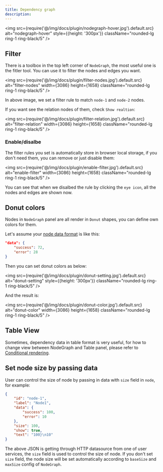 ```yaml
---
title: Dependency graph
description: 
---
```





<img src={require('@/img/docs/plugin/nodegraph-hover.jpg').default.src} alt="nodegraph-hover" style={{height: '300px'}} className="rounded-lg ring-1 ring-black/5" />



## Filter

There is a toolbox in the top left corner of `NodeGraph`, the most useful one is the fitler tool. You can use it to filter the nodes and edges you want.


<img src={require('@/img/docs/plugin/filter-nodes.jpg').default.src} alt="filter-nodes" width={3086} height={1658} className="rounded-lg ring-1 ring-black/5" />

In above image, we set a filter rule to match `node-1` and `node-2` nodes.

If you want see the relation nodes of them, check `Show realtion`:


<img src={require('@/img/docs/plugin/filter-relation.jpg').default.src} alt="filter-relation" width={3086} height={1658} className="rounded-lg ring-1 ring-black/5" />


### Enable/disalbe 

The filter rules you set is automatically store in browser local storage, if you don't need them, you can remove or just disable them:

<img src={require('@/img/docs/plugin/enable-filter.jpg').default.src} alt="enable-filter" width={3086} height={1658} className="rounded-lg ring-1 ring-black/5" />

You can see that when we disalbed the rule by clicking the `eye icon`, all the nodes and edges are shown now.


## Donut colors

Nodes in `NodeGraph` panel are all render in <Code>Donut</Code> shapes, you can define own colors for them.

Let's assume your [node data format](/docs/panel-data-transform#nodegraph-format) is like this: 

```json
"data": {
    "success": 72,
    "error": 28
}
```

Then you can set donut colors as below: 

<img src={require('@/img/docs/plugin/donut-setting.jpg').default.src} alt="donut-setting" style={{height: '300px'}} className="rounded-lg ring-1 ring-black/5" />

And the result is:

<img src={require('@/img/docs/plugin/donut-color.jpg').default.src} alt="donut-color" width={3086} height={1658} className="rounded-lg ring-1 ring-black/5" />


## Table View

Sometimes, dependency data in table format is very useful, for how to change view between NodeGraph and Table panel, please refer to [Conditional rendering](/docs/panel-conditional-rendering).



## Set node size by passing data

User can control the size of node by passing in data with `size` field in `node`, for example: 

```json
{
    "id": "node-1",
    "label": "Node1",
    "data": {
        "success": 100,
        "error": 10
    },
    "size": 100,
    "show": true,
    "text": "100}\n10"
}
```

The above JSON is getting through HTTP datasource from one of user services, the `size` field is used to control the size of node. If you don't set `size` field, the node size will be set automatically according to `baseSize` and `maxSize` config of `NodeGraph`.